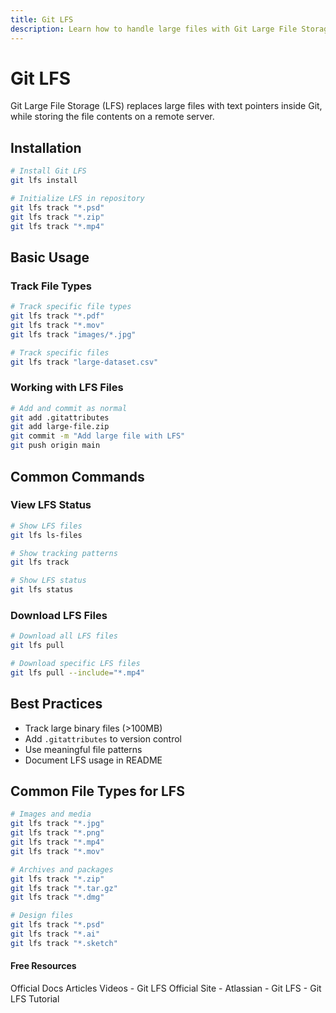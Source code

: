 ```yaml
---
title: Git LFS
description: Learn how to handle large files with Git Large File Storage
---
```


# Git LFS

Git Large File Storage (LFS) replaces large files with text pointers inside Git, while storing the file contents on a remote server.

## Installation

```bash
# Install Git LFS
git lfs install

# Initialize LFS in repository
git lfs track "*.psd"
git lfs track "*.zip"
git lfs track "*.mp4"
```

## Basic Usage

### Track File Types
```bash
# Track specific file types
git lfs track "*.pdf"
git lfs track "*.mov"
git lfs track "images/*.jpg"

# Track specific files
git lfs track "large-dataset.csv"
```

### Working with LFS Files
```bash
# Add and commit as normal
git add .gitattributes
git add large-file.zip
git commit -m "Add large file with LFS"
git push origin main
```

## Common Commands

### View LFS Status
```bash
# Show LFS files
git lfs ls-files

# Show tracking patterns
git lfs track

# Show LFS status
git lfs status
```

### Download LFS Files
```bash
# Download all LFS files
git lfs pull

# Download specific LFS files
git lfs pull --include="*.mp4"
```

## Best Practices

- Track large binary files (>100MB)
- Add `.gitattributes` to version control
- Use meaningful file patterns
- Document LFS usage in README

## Common File Types for LFS

```bash
# Images and media
git lfs track "*.jpg"
git lfs track "*.png"
git lfs track "*.mp4"
git lfs track "*.mov"

# Archives and packages
git lfs track "*.zip"
git lfs track "*.tar.gz"
git lfs track "*.dmg"

# Design files
git lfs track "*.psd"
git lfs track "*.ai"
git lfs track "*.sketch"
```

#### Free Resources

<Tabs defaultValue="official">
<TabsList>
<TabsTrigger value="official">Official Docs</TabsTrigger>
<TabsTrigger value="article">Articles</TabsTrigger>
<TabsTrigger value="video">Videos</TabsTrigger>
</TabsList>

<TabsContent value="official">
- <Link href="https://git-lfs.github.io/">Git LFS Official Site</Link>
</TabsContent>
<TabsContent value="article">
- <Link href="https://www.atlassian.com/git/tutorials/git-lfs">Atlassian - Git LFS</Link>
</TabsContent>
<TabsContent value="video">
- <Link href="https://www.youtube.com/watch?v=uLR1RNqJ1Mw">Git LFS Tutorial</Link>
</TabsContent>
</Tabs>
